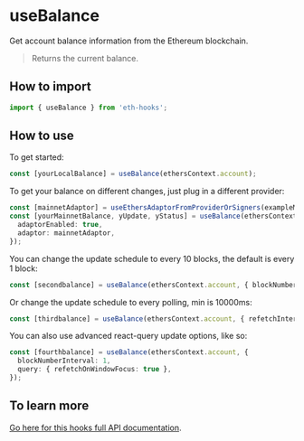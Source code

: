 # useBalance

Get account balance information from the Ethereum blockchain.

> Returns the current balance.

## How to import

```typescript
import { useBalance } from 'eth-hooks';
```

## How to use

To get started:

```typescript
const [yourLocalBalance] = useBalance(ethersContext.account);
```

To get your balance on different changes, just plug in a different provider:

```typescript
const [mainnetAdaptor] = useEthersAdaptorFromProviderOrSigners(exampleMainnetProvider);
const [yourMainnetBalance, yUpdate, yStatus] = useBalance(ethersContext.account, mergeDefaultUpdateOptions(), {
  adaptorEnabled: true,
  adaptor: mainnetAdaptor,
});
```

You can change the update schedule to every 10 blocks, the default is every 1 block:

```typescript
const [secondbalance] = useBalance(ethersContext.account, { blockNumberInterval: 10 });
```

Or change the update schedule to every polling, min is 10000ms:

```typescript
const [thirdbalance] = useBalance(ethersContext.account, { refetchInterval: 100000, blockNumberInterval: undefined });
```

You can also use advanced react-query update options, like so:

```typescript
const [fourthbalance] = useBalance(ethersContext.account, {
  blockNumberInterval: 1,
  query: { refetchOnWindowFocus: true },
});
```

## To learn more

[Go here for this hooks full API documentation](../../api/modules/Hooks#usebalance).
